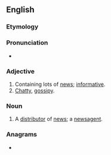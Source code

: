 ==English==

===Etymology===
{{suffix|news|y|lang=en}}

===Pronunciation===
* {{rhymes|uːzi|lang=en}}

===Adjective===
{{en-adj|er}}
# Containing lots of [[news]]; [[informative]].
# [[chatty|Chatty]], [[gossipy]].

===Noun===
{{en-noun|newsies}}
# {{lb|en|informal}} A [[distributor]] of [[news]]; a [[newsagent]].

===Anagrams===
* {{anagrams|en|Wynes}}